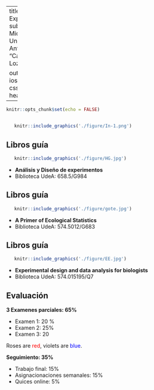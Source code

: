 
---
title: "Diseño de Experimentos"
subtitle: 'Escuela de Microbiología - Universidad de Antioquia'
author: "Carlos Neftaly Lozano"

output: 
  ioslides_presentation:
  css: doe2.css
  header-includes:
  - \usepackage{color}
    
---

```r
knitr::opts_chunk$set(echo = FALSE)
```

## 

```r
   knitr::include_graphics('./figure/In-1.png')
```

## Libros guía
<div class="columns-2">
```r
   knitr::include_graphics('./figure/HG.jpg')
```

 - **Análisis y Diseño de experimentos**
 - Biblioteca UdeA: 658.5/G984
 
</div>



## Libros guía
<div class="columns-2">
```r
   knitr::include_graphics('./figure/gote.jpg')
```

 - **A Primer of Ecological Statistics**
 - Biblioteca UdeA: 574.5012/G683
 
</div>

## Libros guía
<div class="columns-2">
```r
   knitr::include_graphics('./figure/EE.jpg')
```

 - **Experimental design and data analysis for biologists**
 - Biblioteca UdeA: 574.015195/Q7
 
</div>



## Evaluación

__3 Examenes parciales: 65%__

  + Examen 1: 20 %
  + Examen 2: 25%
  + Examen 3: 20
 
Roses are <span style="color:red">red</span>, 
violets are <span style="color:blue">blue</span>.
 
 
 __Seguimiento: 35%__
 
+ Trabajo final: 15%
+ Asignacionaciones semanales: 15% 
+ Quices online: 5% 



